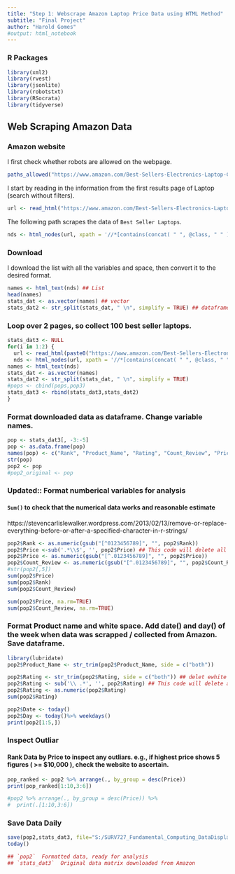 ```yaml
---
title: "Step 1: Webscrape Amazon Laptop Price Data using HTML Method"
subtitle: "Final Project"
author: "Harold Gomes"
#output: html_notebook
---
```


### R Packages

```r
library(xml2)
library(rvest)
library(jsonlite)
library(robotstxt)
library(RSocrata)
library(tidyverse)
```

## Web Scraping Amazon Data

### Amazon website
I first check whether robots are allowed on the webpage.

```r
paths_allowed("https://www.amazon.com/Best-Sellers-Electronics-Laptop-Computers/zgbs/electronics/565108/ref=zg_bs_pg_1?_encoding=UTF8&pg=1")
```

I start by reading in the information from the first results page of Laptop (search without filters).

```r
url <- read_html("https://www.amazon.com/Best-Sellers-Electronics-Laptop-Computers/zgbs/electronics/565108/ref=zg_bs_pg_1?_encoding=UTF8&pg=1")
```

The following path scrapes the data of `Best Seller Laptops`.

```r
nds <- html_nodes(url, xpath = '//*[contains(concat( " ", @class, " " ), concat( " ", "zg-item-immersion", " " ))]')
```

### Download
I download the list with all the variables and space, then convert it to the desired format.

```r
names <- html_text(nds) ## List
head(names)
stats_dat <- as.vector(names) ## vector
stats_dat2 <- str_split(stats_dat, " \n", simplify = TRUE) ## dataframe
```

### Loop over 2 pages, so collect 100 best seller laptops.

```r
stats_dat3 <- NULL
for(i in 1:2) {
  url <- read_html(paste0("https://www.amazon.com/Best-Sellers-Electronics-Laptop-Computers/zgbs/electronics/565108/ref=zg_bs_pg_1?_encoding=UTF8&pg=",i, sep = ""))
  nds <- html_nodes(url, xpath = '//*[contains(concat( " ", @class, " " ), concat( " ", "zg-item-immersion", " " ))]')
names <- html_text(nds)
stats_dat <- as.vector(names)
stats_dat2 <- str_split(stats_dat, " \n", simplify = TRUE)
#pops <- cbind(pops,pop3)
stats_dat3 <- rbind(stats_dat3,stats_dat2)
}
```



### Format downloaded data as dataframe. Change variable names.

```r
pop <- stats_dat3[, -3:-5]
pop <- as.data.frame(pop)
names(pop) <- c("Rank", "Product_Name", "Rating", "Count_Review", "Price")
str(pop)
pop2 <- pop
#pop2_original <- pop
```

### Updated:: Format numberical variables for analysis
#### `Sum()` to check  that the numerical data works and reasonable estimate
https://stevencarlislewalker.wordpress.com/2013/02/13/remove-or-replace-everything-before-or-after-a-specified-character-in-r-strings/

```r
pop2$Rank <- as.numeric(gsub("[^0123456789]", "", pop2$Rank))
pop2$Price <-sub('.*\\$', '', pop2$Price) ## This code will delete all charecters before $ sign.
pop2$Price <- as.numeric(gsub("[^.0123456789]", "", pop2$Price))
pop2$Count_Review <- as.numeric(gsub("[^.0123456789]", "", pop2$Count_Review))
#str(pop2[,5])
sum(pop2$Price)
sum(pop2$Rank)
sum(pop2$Count_Review)

sum(pop2$Price, na.rm=TRUE)
sum(pop2$Count_Review, na.rm=TRUE)

```


### Format Product name and white space. Add date() and day() of the week when data was scrapped / collected from Amazon. Save dataframe.
```r
library(lubridate)
pop2$Product_Name <- str_trim(pop2$Product_Name, side = c("both"))

pop2$Rating <- str_trim(pop2$Rating, side = c("both")) ## delet ewhite space first
pop2$Rating <- sub('\\ .*', '', pop2$Rating) ## This code will delete all charecters after space i.e., \\space.* 
pop2$Rating <- as.numeric(pop2$Rating)
sum(pop2$Rating)

pop2$Date <- today()
pop2$Day <- today()%>% weekdays()
print(pop2[1:5,])
```


### Inspect Outliar
#### Rank Data by Price to inspect any outliars. e.g., if highest price shows 5 figures ( >= $10,000 ), check the website to ascertain.
```r
pop_ranked <- pop2 %>% arrange(., by_group = desc(Price))
print(pop_ranked[1:10,3:6])

#pop2 %>% arrange(., by_group = desc(Price)) %>%
#  print(.[1:10,3:6])

```

### Save Data Daily
```r
save(pop2,stats_dat3, file="S:/SURV727_Fundamental_Computing_DataDisplay/Final_Project/Amazon/Data/today.Rda")
today()

## `pop2`  Formatted data, ready for analysis
## `stats_dat3`  Original data matrix downloaded from Amazon
```
